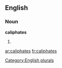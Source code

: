 
==English==

===Noun===
'''caliphates'''

# {{plural of|[[caliphate]]}}

[[Category:English plurals]]

[[ar:caliphates]]
[[fr:caliphates]]